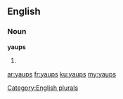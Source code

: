 ==English==

===Noun===
'''yaups'''

# {{plural of|yaup}}

[[Category:English plurals]]

[[ar:yaups]]
[[fr:yaups]]
[[ku:yaups]]
[[my:yaups]]